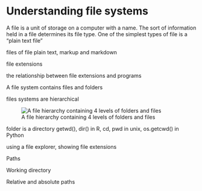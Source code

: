 # Understanding file systems

A file is a unit of storage on a computer with a name. The sort of information held in a file determines its file type. One of the simplest types of file is a "plain text file"

files of file plain text, markup and markdown

file extensions

the relationship between file extensions and programs

A file system contains files and folders

files systems are hierarchical

![A file hierarchy containing 4 levels of folders and files](images/file-system.png){fig-alt="At the top level there is a directory called Home/; Inside Home/ are two directories (docs/ and programs/) and two files doc1.txt and image.jpg. Inside docs/ there is a file called doc2.txt and a directory called data/ which contains doc3.txt and doc4.txt. Inside programs/ are three .exe files"}

folder is a directory getwd(), dir() in R, cd, pwd in unix, os.getcwd() in Python

using a file explorer, showing file extensions

Paths

Working directory

Relative and absolute paths
